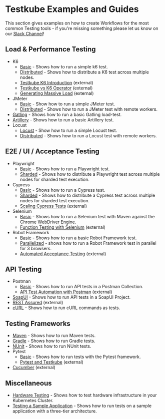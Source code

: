 # Testkube Examples and Guides

This section gives examples on how to create Workflows for the most common Testing tools - if you're missing
something please let us know on our [Slack Channel](https://bit.ly/testkube-slack)!

## Load & Performance Testing

- K6
  - [Basic](k6-basic) - Shows how to run a simple k6 test.
  - [Distributed](k6-distributed) - Shows how to distribute a K6 test across multiple nodes.
  - [Testkube K6 Introduction](https://testkube.io/blog/load-testing-in-kubernetes-with-k6-and-testkube) (external)
  - [Testkube vs K6 Operator](https://testkube.io/learn/comparing-the-k6-operator-vs-testkube-for-load-testing) (external)
  - [Generating Massive Load](https://testkube.io/learn/a-guide-to-scalable-and-heavy-load-testing-with-k6-and-testkube) (external)
- JMeter
  - [Basic](jmeter-basic) - Show how to run a simple JMeter test.
  - [Distributed](jmeter-distributed) - Shows how to run a JMeter test with remote workers.
- [Gatling](gatling-basic) - Shows how to run a basic Gatling load-test.
- [Artillery](artillery-basic) - Shows how to run a basic Artillery test.
- Locust
  - [Locust](locust-basic) - Show how to run a simple Locust test.
  - [Distributed](locust-distributed) - Shows how to run a Locust test with remote workers.

## E2E / UI / Acceptance Testing

- Playwright
  - [Basic](playwright-basic) - Shows how to run a Playwright test.
  - [Sharded](playwright-sharded) - Shows how to distribute a Playwright test across multiple nodes for sharded test execution.
- Cypress
  - [Basic](cypress-basic) - Shows how to run a Cypress test.
  - [Sharded](cypress-sharded) - Shows how to distribute a Cypress test across multiple nodes for sharded test execution.
  - [Scaling Cypress Tests](https://testkube.io/learn/scaling-cypress-tests-parallelise-your-end-to-end-tests-with-testkube) (external)
- Selenium
  - [Basic](selenium-basic) - Shows how to run a Selenium test with Maven against the Chrome WebDriver Engine.
  - [Function Testing with Selenium](https://testkube.io/learn/functional-testing-with-selenium-in-testkube) (external)
- Robot Framework
  - [Basic](robot-framework-basic) - Shows how to run a basic Robot Framework test.
  - [Parallelized](robot-framework-parallel) - shows how to run a Robot Framework test in parallel for 3 browsers.
  - [Automated Acceptance Testing](https://testkube.io/learn/automated-acceptance-testing-with-robot-framework-and-testkube) (external)

## API Testing

- Postman
  - [Basic](postman-basic) - Shows how to run API tests in a Postman Collection.
  - [API Test Automation with Postman](https://testkube.io/learn/functional-testing-with-selenium-in-testkube) (external)
- [SoapUI](soapui-basic) - Shows how to run API tests in a SoapUI Project.
- [REST Assured](https://testkube.io/learn/api-testing-using-restassured-and-testkube) (external)
- [cURL](curl-basic) - Shows how to run cURL commands as tests.

## Testing Frameworks

- [Maven](maven-basic) - Shows how to run Maven tests.
- [Gradle](gradle-basic) - Shows how to run Gradle tests.
- [NUnit](nunit-basic) - Shows how to run NUnit tests.
- Pytest
  - [Basic](pytest-basic) - Shows how to run tests with the Pytest framework.
  - [Pytest and Testkube](https://testkube.io/learn/testing-kubernetes-applications-with-pytest-and-testkube-a-complete-guide) (external)
- [Cucumber](https://testkube.io/learn/simplify-bdd-testing-for-distributed-java-applications-with-testkube) (external)

## Miscellaneous

- [Hardware Testing](https://testkube.io/blog/implementing-kubernetes-native-hardware-testing-with-testkube) - Shows how to test hardware infrastructure in your Kubernetes Cluster.
- [Testing a Sample Application](/articles/tutorial/example) - Shows how to run tests on a sample application with a three-tier architecture.
